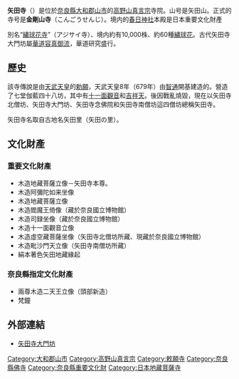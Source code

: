 {{日本寺院|
名称 = 矢田寺|
画像 = [[File:Yatadera_Hondo.jpg|260px]]<br />本堂|
所在地 = 奈良縣大和郡山市矢田3506|
位置 = {{coord|34|38|58.28|N|135|44|11.52|E|scale:20000}}|
山号 = 矢田山|
宗派 = [[高野山真言宗|高野山真言宗]]|
本尊 = [[地藏菩薩|延命地藏菩薩]]（重要文化財產）|
創建年 = 天武天皇8年（679年）|
開基 = [[智通|智通]]、[[天武天皇|天武天皇]]（勅願）|
正式名 = 矢田山 金剛山寺|
別称 = 矢田の地蔵さん、アジサイ寺|
札所等 = [[大和十三佛靈場|大和十三佛靈場]]5番|
文化財產 = 木造地蔵菩薩立像、木造阿弥陀如来坐像（重要文化財產）<br/>本堂、兩尊木造二天王立像、梵鐘（奈良縣指定文化財產）|
}}

'''矢田寺'''（{{jpn|j=矢田寺|hg=やたでら}}）是位於[[奈良縣|奈良縣]][[大和郡山市|大和郡山市]]的[[高野山真言宗|高野山真言宗]]寺院。山号是矢田山。正式的寺号是'''金剛山寺'''（こんごうせんじ）。境内的[[春日神社_(大和郡山市)|春日神社]]本殿是日本重要文化財產

別名“[[繡球花寺|繡球花寺]]”（アジサイ寺）、境内約有10,000株、約60種[[繡球花|繡球花]]。古代矢田寺大門坊屬[[華道|華道]][[容真御流|容真御流]]，華道研究盛行。

== 歷史 ==

該寺傳說是由[[天武天皇|天武天皇]]的[[勅願寺|勅願]]，天武天皇8年（679年）由[[智通|智通]]開基建造的。營造了七堂伽藍四十八坊，其中有[[十一面觀音|十一面觀音]]和[[吉祥天|吉祥天]]。後因戰亂燒毀，現在以矢田寺北僧坊、矢田寺大門坊、矢田寺念佛院和矢田寺南僧坊這四僧坊總稱矢田寺。

矢田寺名取自古地名矢田里（矢田の里）。

== 文化財產 ==

=== 重要文化財產 ===

* 木造地藏菩薩立像－矢田寺本尊。
* 木造阿彌陀如来坐像
* 木造地藏菩薩立像
* 木造閻魔王倚像（藏於奈良國立博物館）
* 木造司録坐像（藏於奈良國立博物館）
* 木造十一面觀音立像
* 木造虛空藏菩薩坐像（矢田寺北僧坊所藏、現藏於奈良國立博物館）
* 木造毗沙門天立像（矢田寺南僧坊所藏）
* 絹本著色矢田地藏緣起

=== 奈良縣指定文化財產 ===

* 兩尊木造二天王立像（頭部新造）
* 梵鐘

== 外部連結 ==
{{commons|Category:Yata-dera}}
* [http://www.yatadera.or.jp 矢田寺大門坊] {{Wayback|url=http://www.yatadera.or.jp/ |date=20200714003133 }}

[[Category:大和郡山市|Category:大和郡山市]]
[[Category:高野山真言宗|Category:高野山真言宗]]
[[Category:敕願寺|Category:敕願寺]]
[[Category:奈良縣佛寺|Category:奈良縣佛寺]]
[[Category:奈良縣重要文化財|Category:奈良縣重要文化財]]
[[Category:日本地藏菩薩寺|Category:日本地藏菩薩寺]]